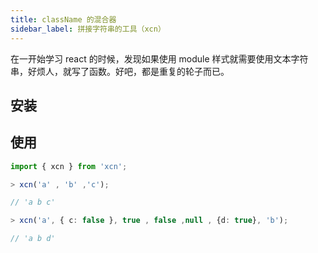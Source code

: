 ```yaml
---
title: className 的混合器
sidebar_label: 拼接字符串的工具（xcn）
---
```


<PackageInfo packageName="xcn" />

在一开始学习 react 的时候，发现如果使用 module 样式就需要使用文本字符串，好烦人，就写了函数。好吧，都是重复的轮子而已。

## 安装

<InstallInfo name="xcn" />

## 使用

```ts
import { xcn } from 'xcn';

> xcn('a' , 'b' ,'c');

// 'a b c'

> xcn('a', { c: false }, true , false ,null , {d: true}, 'b');

// 'a b d'
```
